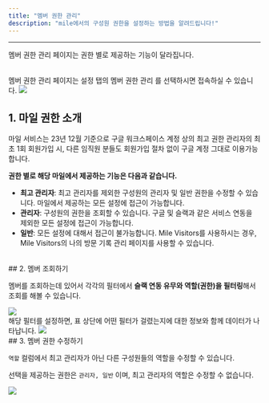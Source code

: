 ```yaml
---
title: "멤버 권한 관리"
description: "mile에서의 구성원 권한을 설정하는 방법을 알려드립니다!"
---
```


---

<Warning>멤버 권한 관리 페이지는 권한 별로 제공하는 기능이 달라집니다. </Warning>

<br />
멤버 권한 관리 페이지는 설정 탭의 멤버 권한 관리 를 선택하시면 접속하실 수 있습니다.

<Frame>
    <img src="/images/essentials/member-permission/img1.png" />
</Frame>

## 1. 마일 권한 소개

마일 서비스는 23년 12월 기준으로 구글 워크스페이스 계정 상의 최고 권한 관리자의 최초 1회 회원가입 시, 다른 임직원 분들도 회원가입 절차 없이 구글 계정 그대로 이용가능합니다.

**권한 별로 해당 마일에서 제공하는 기능은 다음과 같습니다.**

-   **최고 관리자**: 최고 관리자를 제외한 구성원의 관리자 및 일반 권한을 수정할 수 있습니다. 마일에서 제공하는 모든 설정에 접근이 가능합니다.
-   **관리자**: 구성원의 권한을 조회할 수 있습니다. 구글 및 슬랙과 같은 서비스 연동을 제외한 모든 설정에 접근이 가능합니다.
-   **일반**: 모든 설정에 대해서 접근이 불가능합니다. Mile Visitors를 사용하시는 경우, Mile Visitors의 나의 방문 기록 관리 페이지를 사용할 수 있습니다.

<br />
## 2. 멤버 조회하기

멤버를 조회하는데 있어서 각각의 필터에서 **슬랙 연동 유무와 역할(권한)을 필터링**해서 조회를 해볼 수 있습니다.

<Frame>
    <img src="/images/essentials/member-permission/img2.png" />
</Frame>

<br />
해당 필터를 설정하면, 표 상단에 어떤 필터가 걸렸는지에 대한 정보와 함께 데이터가 나타납니다.

<Frame>
    <img src="/images/essentials/member-permission/img3.png" />
</Frame>

<br />
## 3. 멤버 권한 수정하기

`역할` 컬럼에서 최고 관리자가 아닌 다른 구성원들의 역할을 수정할 수 있습니다.

선택을 제공하는 권한은 `관리자, 일반` 이며, 최고 관리자의 역할은 수정할 수 없습니다.

<Frame>
    <img src="/images/essentials/member-permission/img4.png" />
</Frame>

